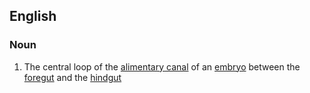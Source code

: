 ==English==

===Noun===
{{wikipedia}}
{{en-noun}}

#{{anatomy}} The central loop of the [[alimentary canal]] of an [[embryo]] between the [[foregut]] and the [[hindgut]]